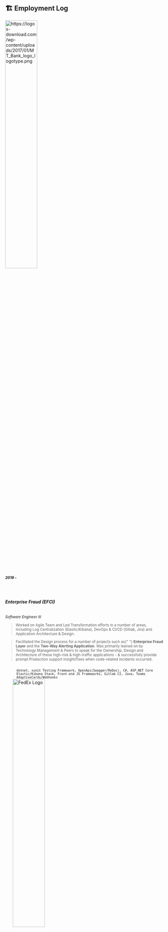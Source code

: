 ## 🏗️ Employment Log

<ProjectCard title="" bg="linear-gradient(to right, #D4145A 0%, #FBB03B 100%)">
  <img
    src="https://logos-download.com/wp-content/uploads/2017/01/MT_Bank_logo_logotype.png"
    alt="https://logos-download.com/wp-content/uploads/2017/01/MT_Bank_logo_logotype.png"
    style="width:45%;"
  />
  <small>
    <br></br>
    <b>
      <i> 2019 - </i>
    </b>
    <br></br>
    <br></br>
  </small>
  <h6>
    <b>Enterprise Fraud (EFCI)</b>
  </h6>
  <small>
    <i>Software Engineer III</i>
  </small>
  <small>
    <blockquote>
      Worked on Agile Team and Led Transformation efforts in a number of areas,
      including Log Centralization (Elastic/Kibana), DevOps & CI/CD (Gitlab,
      Jira) and Application Architecture & Design.
    </blockquote>
    <blockquote>
      Facilitated the Design process for a number of projects such as{" "}
      <b>Enterprise Fraud Layer</b> and the <b>Two-Way Alerting Application</b>.
      Was primarily leaned on by Technology Management & Peers to speak for the
      Ownership, Design and Architecture of these high-risk & high-traffic
      applications - & successfully provide prompt Production support
      insight/fixes when code-related incidents occurred.
    </blockquote>
    <code>
      dotnet, xunit Testing Framework, OpenApi(Swagger/ReDoc), C#, ASP.NET Core
      Elastic/Kibana Stack, Front-end JS Frameworks, Gitlab CI, Java, Teams
      AdaptiveCards/Webhooks
    </code>
  </small>
</ProjectCard>
<ProjectCard title="" bg="linear-gradient(to right, #009245 0%, #FCEE21 100%)">
  <img
    src="https://cdn.usbrandcolors.com/images/logos/fedex-logo.svg"
    alt="FedEx Logo"
    style="width:45%;"
  />
  <small>
    <br></br>
    <b>
      <i> 2015 - 2019</i>
    </b>
    <br></br>
    <br></br>
  </small>
  <h6>
    <b>Logistics / Trade Networks</b>
  </h6>
  <small>
    <i>Programmer Analyst</i>
  </small>
  <small>
    <blockquote>
      Worked as Junior developer and later Programer Analyst on TradeRate Java
      application. Got early exposure and training to SaFE - Scaled Agile
      Framework - and coded back-end systems while also getting introductory
      knowledge into DevSecOps and CI/CD Best Practices and standards.
    </blockquote>
    <code>Java, API Development, Scaled Agile Framework, Angular</code>
  </small>
</ProjectCard>
